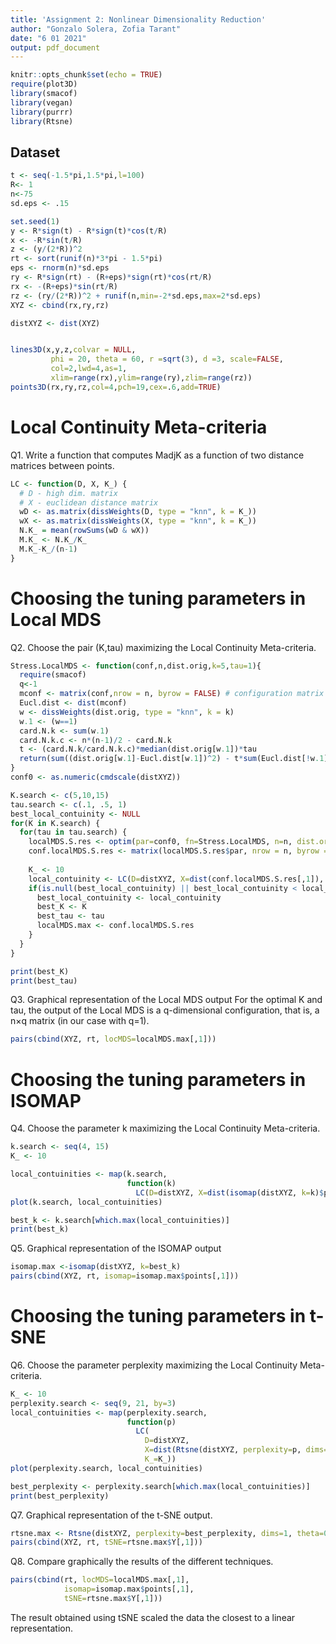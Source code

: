 ```yaml
---
title: 'Assignment 2: Nonlinear Dimensionality Reduction'
author: "Gonzalo Solera, Zofia Tarant"
date: "6 01 2021"
output: pdf_document
---
```


```r
knitr::opts_chunk$set(echo = TRUE)
require(plot3D)
library(smacof)
library(vegan)
library(purrr)
library(Rtsne)
```

## Dataset
```r
t <- seq(-1.5*pi,1.5*pi,l=100)
R<- 1
n<-75
sd.eps <- .15

set.seed(1)
y <- R*sign(t) - R*sign(t)*cos(t/R)
x <- -R*sin(t/R)
z <- (y/(2*R))^2
rt <- sort(runif(n)*3*pi - 1.5*pi)
eps <- rnorm(n)*sd.eps
ry <- R*sign(rt) - (R+eps)*sign(rt)*cos(rt/R)
rx <- -(R+eps)*sin(rt/R)
rz <- (ry/(2*R))^2 + runif(n,min=-2*sd.eps,max=2*sd.eps)
XYZ <- cbind(rx,ry,rz)

distXYZ <- dist(XYZ)


lines3D(x,y,z,colvar = NULL, 
         phi = 20, theta = 60, r =sqrt(3), d =3, scale=FALSE,
         col=2,lwd=4,as=1,
         xlim=range(rx),ylim=range(ry),zlim=range(rz))
points3D(rx,ry,rz,col=4,pch=19,cex=.6,add=TRUE)
```

# Local Continuity Meta-criteria

Q1. Write a function that computes MadjK as a function of two distance matrices between points.

```r

LC <- function(D, X, K_) {
  # D - high dim. matrix
  # X - euclidean distance matrix
  wD <- as.matrix(dissWeights(D, type = "knn", k = K_))
  wX <- as.matrix(dissWeights(X, type = "knn", k = K_))
  N.K_ = mean(rowSums(wD & wX))
  M.K_ <- N.K_/K_
  M.K_-K_/(n-1)
}

```

# Choosing the tuning parameters in Local MDS

Q2. Choose the pair (K,tau) maximizing the Local Continuity Meta-criteria. 

```r

Stress.LocalMDS <- function(conf,n,dist.orig,k=5,tau=1){
  require(smacof)
  q<-1
  mconf <- matrix(conf,nrow = n, byrow = FALSE) # configuration matrix
  Eucl.dist <- dist(mconf)
  w <- dissWeights(dist.orig, type = "knn", k = k)
  w.1 <- (w==1)
  card.N.k <- sum(w.1)
  card.N.k.c <- n*(n-1)/2 - card.N.k
  t <- (card.N.k/card.N.k.c)*median(dist.orig[w.1])*tau
  return(sum((dist.orig[w.1]-Eucl.dist[w.1])^2) - t*sum(Eucl.dist[!w.1]))
}
conf0 <- as.numeric(cmdscale(distXYZ))

K.search <- c(5,10,15)
tau.search <- c(.1, .5, 1)
best_local_contuinity <- NULL
for(K in K.search) {
  for(tau in tau.search) {
    localMDS.S.res <- optim(par=conf0, fn=Stress.LocalMDS, n=n, dist.orig=distXYZ, k=K, tau=tau, method ="BFGS", control = list(maxit=20))
    conf.localMDS.S.res <- matrix(localMDS.S.res$par, nrow = n, byrow = FALSE)
    
    K_ <- 10
    local_contuinity <- LC(D=distXYZ, X=dist(conf.localMDS.S.res[,1]), K_)
    if(is.null(best_local_contuinity) || best_local_contuinity < local_contuinity) {
      best_local_contuinity <- local_contuinity
      best_K <- K
      best_tau <- tau
      localMDS.max <- conf.localMDS.S.res
    }
  }
}

print(best_K)
print(best_tau)

```
Q3. Graphical representation of the Local MDS output For the optimal K and tau, the output of the Local MDS is a q-dimensional configuration, that is, a n×q matrix (in our case with q=1).
```r
pairs(cbind(XYZ, rt, locMDS=localMDS.max[,1]))
```


# Choosing the tuning parameters in ISOMAP

Q4. Choose the parameter k maximizing the Local Continuity Meta-criteria.

```r

k.search <- seq(4, 15)
K_ <- 10

local_contuinities <- map(k.search, 
                          function(k) 
                            LC(D=distXYZ, X=dist(isomap(distXYZ, k=k)$points[,1]), K_=K_))
plot(k.search, local_contuinities)

best_k <- k.search[which.max(local_contuinities)]
print(best_k)
```
Q5. Graphical representation of the ISOMAP output

```r
isomap.max <-isomap(distXYZ, k=best_k)
pairs(cbind(XYZ, rt, isomap=isomap.max$points[,1]))
```


# Choosing the tuning parameters in t-SNE

Q6. Choose the parameter perplexity maximizing the Local Continuity Meta-criteria.


```r

K_ <- 10
perplexity.search <- seq(9, 21, by=3)
local_contuinities <- map(perplexity.search, 
                          function(p) 
                            LC(
                              D=distXYZ, 
                              X=dist(Rtsne(distXYZ, perplexity=p, dims=1, theta=0, pca=FALSE, max_iter=200)$Y[,1]), 
                              K_=K_))
plot(perplexity.search, local_contuinities)

best_perplexity <- perplexity.search[which.max(local_contuinities)]
print(best_perplexity)


```


Q7. Graphical representation of the t-SNE output.


```r
rtsne.max <- Rtsne(distXYZ, perplexity=best_perplexity, dims=1, theta=0, pca=FALSE, max_iter=200)
pairs(cbind(XYZ, rt, tSNE=rtsne.max$Y[,1]))
```

Q8. Compare graphically the results of the different techniques.

```r
pairs(cbind(rt, locMDS=localMDS.max[,1], 
            isomap=isomap.max$points[,1],  
            tSNE=rtsne.max$Y[,1]))

```
The result obtained using tSNE scaled the data the closest to a linear representation. 

